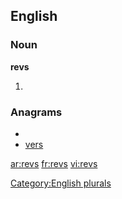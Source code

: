 
==English==

===Noun===
'''revs'''

# {{plural of|[[rev]]}}

===Anagrams===
* {{alphagram|ersv}}
* [[vers#English|vers]]

[[Category:English plurals]]

[[ar:revs]]
[[fr:revs]]
[[vi:revs]]